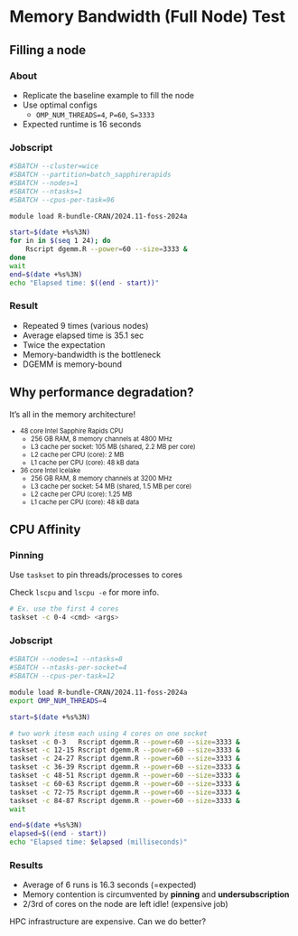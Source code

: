 # Memory Bandwidth (Full Node) Test

## Filling a node

:::: {.panel-tabset}

### About

- Replicate the baseline example to fill the node
- Use optimal configs
  - `OMP_NUM_THREADS=4`, `P=60`, `S=3333`
- Expected runtime is 16 seconds

### Jobscript

```bash
#SBATCH --cluster=wice
#SBATCH --partition=batch_sapphirerapids
#SBATCH --nodes=1
#SBATCH --ntasks=1
#SBATCH --cpus-per-task=96

module load R-bundle-CRAN/2024.11-foss-2024a

start=$(date +%s%3N)
for in in $(seq 1 24); do
    Rscript dgemm.R --power=60 --size=3333 &
done
wait
end=$(date +%s%3N)
echo "Elapsed time: $((end - start))"
```

### Result

- Repeated 9 times (various nodes)
- Average elapsed time is 35.1 sec
- Twice the expectation
- Memory-bandwidth is the bottleneck
- DGEMM is memory-bound
::::


## Why performance degradation?

It's all in the memory architecture!

::: {style="font-size: 80%;"}
- 48 core Intel Sapphire Rapids CPU
  - 256 GB RAM, 8 memory channels at 4800 MHz
  - L3 cache per socket: 105 MB (shared, 2.2 MB per core)
  - L2 cache per CPU (core): 2 MB
  - L1 cache per CPU (core): 48 kB data
- 36 core Intel Icelake
  - 256 GB RAM, 8 memory channels at 3200 MHz
  - L3 cache per socket: 54 MB (shared, 1.5 MB per core)
  - L2 cache per CPU (core): 1.25 MB
  - L1 cache per CPU (core): 48 kB data
:::


## CPU Affinity


:::: {.panel-tabset}

### Pinning
Use `taskset` to pin threads/processes to cores

::: {.callout-tip .fragment}
Check `lscpu` and `lscpu -e` for more info.
:::

::: {.fragment}
```bash
# Ex. use the first 4 cores
taskset -c 0-4 <cmd> <args>
```
:::

### Jobscript

```bash
#SBATCH --nodes=1 --ntasks=8
#SBATCH --ntasks-per-socket=4
#SBATCH --cpus-per-task=12

module load R-bundle-CRAN/2024.11-foss-2024a
export OMP_NUM_THREADS=4

start=$(date +%s%3N)

# two work itesm each using 4 cores on one socket
taskset -c 0-3   Rscript dgemm.R --power=60 --size=3333 &
taskset -c 12-15 Rscript dgemm.R --power=60 --size=3333 &
taskset -c 24-27 Rscript dgemm.R --power=60 --size=3333 &
taskset -c 36-39 Rscript dgemm.R --power=60 --size=3333 &
taskset -c 48-51 Rscript dgemm.R --power=60 --size=3333 &
taskset -c 60-63 Rscript dgemm.R --power=60 --size=3333 &
taskset -c 72-75 Rscript dgemm.R --power=60 --size=3333 &
taskset -c 84-87 Rscript dgemm.R --power=60 --size=3333 &
wait

end=$(date +%s%3N)
elapsed=$((end - start))
echo "Elapsed time: $elapsed (milliseconds)"
```

### Results

:::: {.incremental}
- Average of 6 runs is 16.3 seconds (=expected)
- Memory contention is circumvented by **pinning** and **undersubscription**
- 2/3rd of cores on the node are left idle! (expensive job)
::::

:::: {.callout-warning .fragment}
HPC infrastructure are expensive. Can we do better?
::::
::::
